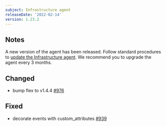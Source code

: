 ```yaml
---
subject: Infrastructure agent
releaseDate: '2022-02-14'
version: 1.23.2
---
```


## Notes

A new version of the agent has been released. Follow standard procedures to [update the Infrastructure agent](/docs/infrastructure/install-configure-manage-infrastructure/update-or-uninstall/update-infrastructure-agent).
We recommend you to upgrade the agent every 3 months.

## Changed

* bump flex to v1.4.4 [#976](https://github.com/newrelic/infrastructure-agent/pull/976)

## Fixed

* decorate events with custom_attributes [#939](https://github.com/newrelic/infrastructure-agent/pull/939)
